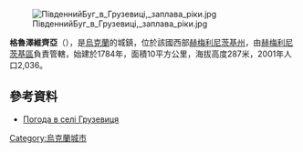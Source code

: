 {{coord|49|28|33|N|26|49|21|E|scale:100000|display=inline,title}}

[[Image:ПівденнийБуг_в_Грузевиці,_заплава_ріки.jpg|right]]

'''格魯澤維齊亞'''（{{lang-uk|Грузевиця}}），是[[烏克蘭|烏克蘭]]的城鎮，位於該國西部[[赫梅利尼茨基州|赫梅利尼茨基州]]，由[[赫梅利尼茨基區|赫梅利尼茨基區]]負責管轄，始建於1784年，面積10平方公里，海拔高度287米，2001年人口2,036。

==參考資料==
* [http://weather.in.ua/ua/hmel'nickaja/6037 Погода в селі Грузевиця]{{Wayback|url=http://weather.in.ua/ua/hmel%27nickaja/6037 |date=20111220083603 }}

{{Ukraine-geo-stub}}
[[Category:烏克蘭城市|Category:烏克蘭城市]]